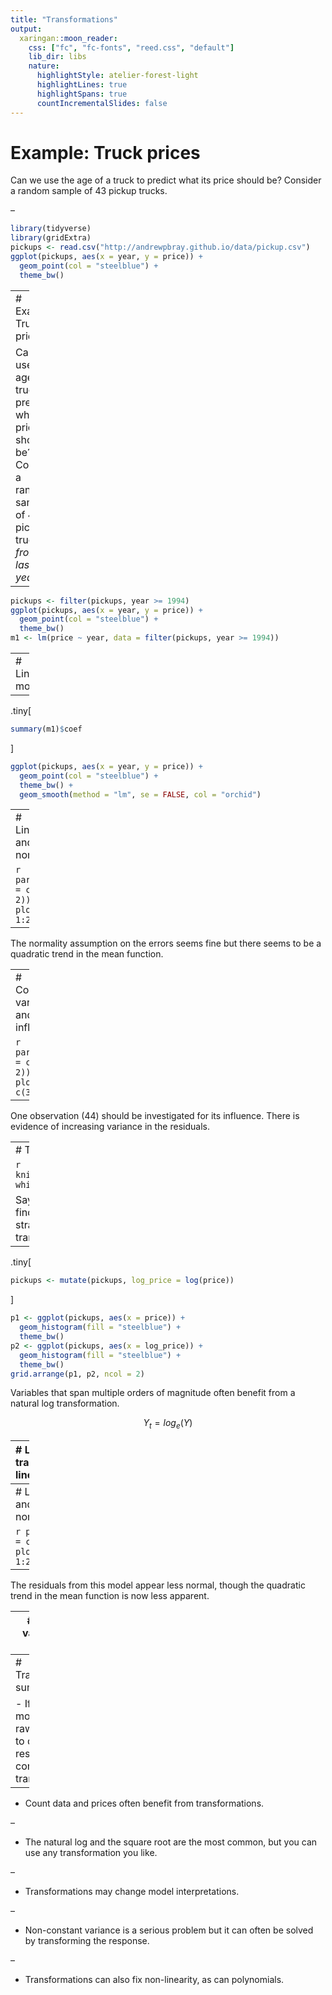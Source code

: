 ```yaml
---
title: "Transformations"
output:
  xaringan::moon_reader:
    css: ["fc", "fc-fonts", "reed.css", "default"]
    lib_dir: libs
    nature:
      highlightStyle: atelier-forest-light
      highlightLines: true
      highlightSpans: true
      countIncrementalSlides: false
---
```


# Example: Truck prices

Can we use the age of a truck to predict what its price should be?  Consider a 
random sample of 43 pickup trucks.

--

```r
library(tidyverse)
library(gridExtra)
pickups <- read.csv("http://andrewpbray.github.io/data/pickup.csv")
ggplot(pickups, aes(x = year, y = price)) +
  geom_point(col = "steelblue") +
  theme_bw()
```

---
# Example: Truck prices

Can we use the age of a truck to predict what its price should be?  Consider a 
random sample of 43 pickup trucks *from the last 20 years*.

--

```r
pickups <- filter(pickups, year >= 1994)
ggplot(pickups, aes(x = year, y = price)) +
  geom_point(col = "steelblue") +
  theme_bw()
m1 <- lm(price ~ year, data = filter(pickups, year >= 1994))
```

---
# Linear model?

--

.tiny[
```r
summary(m1)$coef
```
]

```r
ggplot(pickups, aes(x = year, y = price)) +
  geom_point(col = "steelblue") +
  theme_bw() +
  geom_smooth(method = "lm", se = FALSE, col = "orchid")
```


---
# Linearity and normality

```r
par(mfrow = c(1, 2))
plot(m1, 1:2)
```

--

The normality assumption on the errors seems fine but there seems to be a quadratic
trend in the mean function.


---
# Constant variance and influence

```r
par(mfrow = c(1, 2))
plot(m1, c(3, 5))
```

--

One observation (44) should be investigated for its influence.  There is
evidence of increasing variance in the residuals.

---
# Transformations

```r
knitr::include_graphics("figs/walter-white.jpg")
```

Say you fit a linear model to data and find the residual plots look awful. One
strategy to regain a valid model is to transform your data.

---

.tiny[
```r
pickups <- mutate(pickups, log_price = log(price))
```
]

```r
p1 <- ggplot(pickups, aes(x = price)) +
  geom_histogram(fill = "steelblue") +
  theme_bw()
p2 <- ggplot(pickups, aes(x = log_price)) +
  geom_histogram(fill = "steelblue") +
  theme_bw()
grid.arrange(p1, p2, ncol = 2)
```

Variables that span multiple orders of magnitude often benefit from a natural
log transformation.

$$Y_t = log_e(Y)$$

---
# Log-transformed linear model

.tiny[
```r
m2 <- lm(log_price ~ year, data = pickups)
summary(m2)$coef
```
]

```r
ggplot(pickups, aes(x = year, y = log_price)) +
  geom_point(col = "steelblue") +
  theme_bw() +
  geom_smooth(method = "lm", se = FALSE, col = "orchid")
```


---
# Linearity and normality

```r
par(mfrow = c(1, 2))
plot(m2, 1:2)
```

--

The residuals from this model appear less normal, though the quadratic trend in
the mean function is now less apparent.

---
# Constant variance and influence

```r
par(mfrow = c(1, 2))
plot(m2, c(3, 5))
```

There are no points flagged as influential and our variance has been stabilized.

---
# Transformations summary

- If a linear model fit to the raw data leads to questionable residual plots,
consider transformations.

--

- Count data and prices often benefit from transformations.

--

- The natural log and the square root are the most common, but you can use any 
transformation you like.

--

- Transformations may change model interpretations.

--

- Non-constant variance is a serious problem but it can often be solved by transforming the response.

--

- Transformations can also fix non-linearity, as can polynomials.


